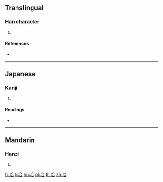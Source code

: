 ==Translingual==

===Han character===
{{Han char|rn=15|rad=冫|as=06|sn=8|four=38161|canj=IMOMR|ids=⿰冫合}}

# {{defn|Han|sort=冫06}}

====References====
* {{Han ref|kx=0132.170|dkj=01639|dj=0296.060|hdz=10297.100|uh=51BE|ud=20926|bh=CBCF|bd=52175}}

----

==Japanese==

===Kanji===
{{ja-kanji|grade=|rs=冫06}}

# {{defn|lang=ja|sort=冫06}}

====Readings====
* {{ja-readings|on=[[きょう]] (kyō)|kun=[[やわらぐ]] (yawaragu)}}

----

==Mandarin==

===Hanzi===
{{cmn-hanzi|pin=[[xiá]] ([[xia2]])|wg=hsia<sup>2</sup>}}

# {{defn|lang=cmn|sort=冫06}}

[[fr:冾]]
[[li:冾]]
[[hu:冾]]
[[pl:冾]]
[[th:冾]]
[[zh:冾]]